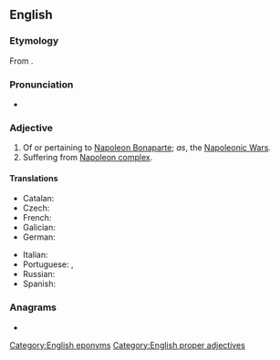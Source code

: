 ==English==

===Etymology===
From {{suffix|en|Napoleon|ic}}.

===Pronunciation===
* {{enPR|nə.pô'.lē.ŏʹ.nĭk}}

===Adjective===
{{en-adj|-}}

# Of or pertaining to [[w:Napoleon Bonaparte|Napoleon Bonaparte]]; ''as'', the [[w:Napoleonic Wars|Napoleonic Wars]].
# Suffering from [[Napoleon complex]].

====Translations====
{{trans-top|of or pertaining to Napoleon Bonaparte}}
* Catalan: {{t+|ca|napoleònic}}
* Czech: {{t|cs|napoleonský}}
* French: {{t+|fr|napoléonien}}
* Galician: {{t|gl|napoleónico}}
* German: {{t+|de|napoleonisch}}
{{trans-mid}}
* Italian: {{t+|it|napoleonico}}
* Portuguese: {{t|pt|napoleónico}}, {{t|pt|napoleônico}}
* Russian: {{t+|ru|наполеоновский}}
* Spanish: {{t|es|napoleónico}}
{{trans-bottom}}

===Anagrams===
* {{anagrams|en|a=aceilnnoop|pinacolone}}

[[Category:English eponyms]]
[[Category:English proper adjectives]]